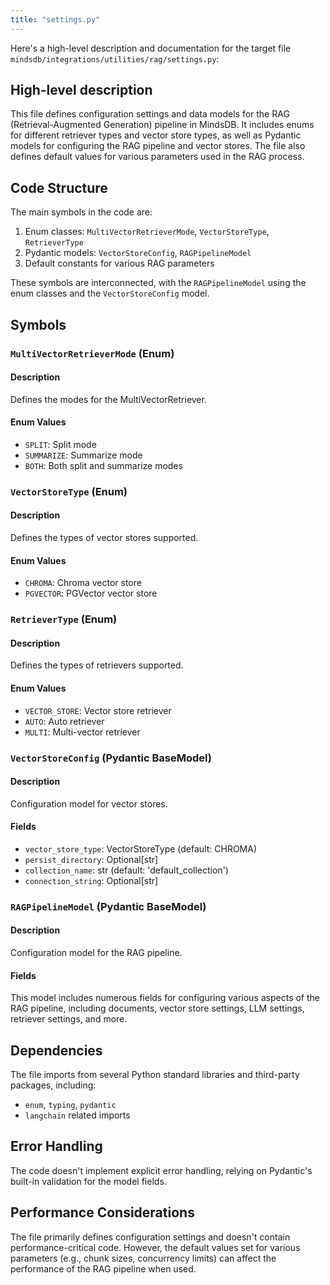 ```yaml
---
title: "settings.py"
---
```


Here's a high-level description and documentation for the target file `mindsdb/integrations/utilities/rag/settings.py`:

## High-level description

This file defines configuration settings and data models for the RAG (Retrieval-Augmented Generation) pipeline in MindsDB. It includes enums for different retriever types and vector store types, as well as Pydantic models for configuring the RAG pipeline and vector stores. The file also defines default values for various parameters used in the RAG process.

## Code Structure

The main symbols in the code are:

1. Enum classes: `MultiVectorRetrieverMode`, `VectorStoreType`, `RetrieverType`
2. Pydantic models: `VectorStoreConfig`, `RAGPipelineModel`
3. Default constants for various RAG parameters

These symbols are interconnected, with the `RAGPipelineModel` using the enum classes and the `VectorStoreConfig` model.

## Symbols

### `MultiVectorRetrieverMode` (Enum)
#### Description
Defines the modes for the MultiVectorRetriever.

#### Enum Values
- `SPLIT`: Split mode
- `SUMMARIZE`: Summarize mode
- `BOTH`: Both split and summarize modes

### `VectorStoreType` (Enum)
#### Description
Defines the types of vector stores supported.

#### Enum Values
- `CHROMA`: Chroma vector store
- `PGVECTOR`: PGVector vector store

### `RetrieverType` (Enum)
#### Description
Defines the types of retrievers supported.

#### Enum Values
- `VECTOR_STORE`: Vector store retriever
- `AUTO`: Auto retriever
- `MULTI`: Multi-vector retriever

### `VectorStoreConfig` (Pydantic BaseModel)
#### Description
Configuration model for vector stores.

#### Fields
- `vector_store_type`: VectorStoreType (default: CHROMA)
- `persist_directory`: Optional[str]
- `collection_name`: str (default: 'default_collection')
- `connection_string`: Optional[str]

### `RAGPipelineModel` (Pydantic BaseModel)
#### Description
Configuration model for the RAG pipeline.

#### Fields
This model includes numerous fields for configuring various aspects of the RAG pipeline, including documents, vector store settings, LLM settings, retriever settings, and more.

## Dependencies
The file imports from several Python standard libraries and third-party packages, including:
- `enum`, `typing`, `pydantic`
- `langchain` related imports

## Error Handling
The code doesn't implement explicit error handling, relying on Pydantic's built-in validation for the model fields.

## Performance Considerations
The file primarily defines configuration settings and doesn't contain performance-critical code. However, the default values set for various parameters (e.g., chunk sizes, concurrency limits) can affect the performance of the RAG pipeline when used.
